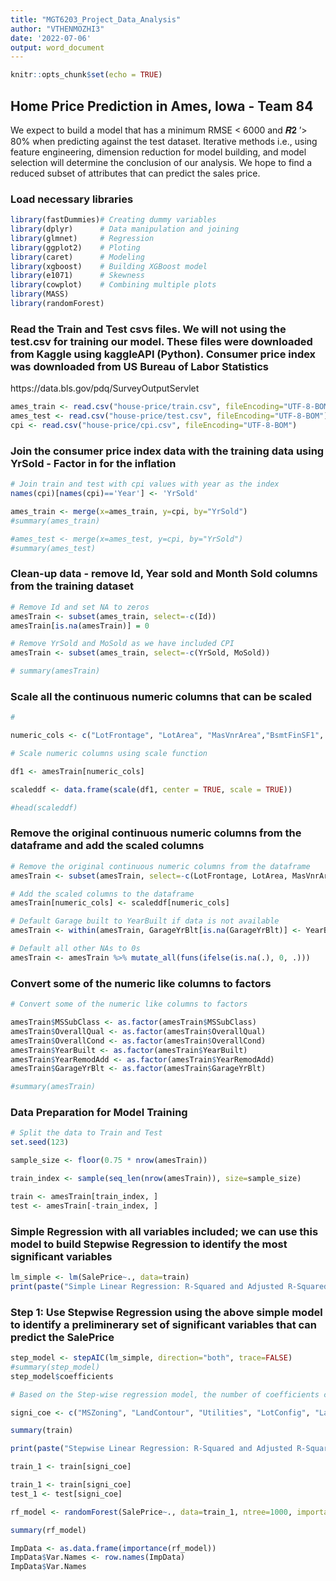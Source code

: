 ```yaml
---
title: "MGT6203_Project_Data_Analysis"
author: "VTHENMOZHI3"
date: '2022-07-06'
output: word_document
---
```


```r
knitr::opts_chunk$set(echo = TRUE)
```

## Home Price Prediction in Ames, Iowa - Team 84

We expect to build a model that has a minimum RMSE < 6000 and 𝑹𝟐 '> 80% when predicting against the test dataset.  Iterative methods i.e., using feature engineering, dimension reduction for model building, and model selection will determine the conclusion of our analysis. We hope to find a reduced subset of attributes that can predict the sales price. 

### Load necessary libraries


```r
library(fastDummies)# Creating dummy variables
library(dplyr)      # Data manipulation and joining
library(glmnet)     # Regression
library(ggplot2)    # Ploting
library(caret)      # Modeling
library(xgboost)    # Building XGBoost model
library(e1071)      # Skewness
library(cowplot)    # Combining multiple plots
library(MASS)
library(randomForest)
```

### Read the Train and Test csvs files. We will not using the test.csv for training our model. These files were downloaded from Kaggle using kaggleAPI (Python). Consumer price index was downloaded from US Bureau of Labor Statistics
https://data.bls.gov/pdq/SurveyOutputServlet 

```r
ames_train <- read.csv("house-price/train.csv", fileEncoding="UTF-8-BOM")
ames_test <- read.csv("house-price/test.csv", fileEncoding="UTF-8-BOM")
cpi <- read.csv("house-price/cpi.csv", fileEncoding="UTF-8-BOM")

```

### Join the consumer price index data with the training data using YrSold - Factor in for the inflation 

```r

# Join train and test with cpi values with year as the index
names(cpi)[names(cpi)=='Year'] <- 'YrSold'

ames_train <- merge(x=ames_train, y=cpi, by="YrSold")
#summary(ames_train)

#ames_test <- merge(x=ames_test, y=cpi, by="YrSold")
#summary(ames_test)

```

### Clean-up data - remove Id, Year sold and Month Sold columns from the training dataset

```r

# Remove Id and set NA to zeros
amesTrain <- subset(ames_train, select=-c(Id))
amesTrain[is.na(amesTrain)] = 0

# Remove YrSold and MoSold as we have included CPI
amesTrain <- subset(ames_train, select=-c(YrSold, MoSold))

```

```r

# summary(amesTrain)
```


### Scale all the continuous numeric columns that can be scaled

```r
# 

numeric_cols <- c("LotFrontage", "LotArea", "MasVnrArea","BsmtFinSF1", "BsmtFinSF2", "BsmtUnfSF", "TotalBsmtSF", "X1stFlrSF", "X2ndFlrSF", "LowQualFinSF", "GrLivArea", "GarageArea", "WoodDeckSF", "OpenPorchSF", "EnclosedPorch", "X3SsnPorch", "ScreenPorch", "PoolArea", "MiscVal", "CPI")


```


```r
# Scale numeric columns using scale function

df1 <- amesTrain[numeric_cols]

scaleddf <- data.frame(scale(df1, center = TRUE, scale = TRUE))

#head(scaleddf)
```

### Remove the original continuous numeric columns from the dataframe and add the scaled columns

```r
# Remove the original continuous numeric columns from the dataframe
amesTrain <- subset(amesTrain, select=-c(LotFrontage, LotArea, MasVnrArea, BsmtFinSF1, BsmtFinSF2, BsmtUnfSF, TotalBsmtSF, X1stFlrSF, X2ndFlrSF, LowQualFinSF, GrLivArea, GarageArea, WoodDeckSF, OpenPorchSF, EnclosedPorch, X3SsnPorch, ScreenPorch, PoolArea, MiscVal, CPI))

# Add the scaled columns to the dataframe
amesTrain[numeric_cols] <- scaleddf[numeric_cols]

# Default Garage built to YearBuilt if data is not available
amesTrain <- within(amesTrain, GarageYrBlt[is.na(GarageYrBlt)] <- YearBuilt)

# Default all other NAs to 0s
amesTrain <- amesTrain %>% mutate_all(funs(ifelse(is.na(.), 0, .)))

```

### Convert some of the numeric like columns to factors

```r
# Convert some of the numeric like columns to factors

amesTrain$MSSubClass <- as.factor(amesTrain$MSSubClass)
amesTrain$OverallQual <- as.factor(amesTrain$OverallQual)
amesTrain$OverallCond <- as.factor(amesTrain$OverallCond)
amesTrain$YearBuilt <- as.factor(amesTrain$YearBuilt)
amesTrain$YearRemodAdd <- as.factor(amesTrain$YearRemodAdd)
amesTrain$GarageYrBlt <- as.factor(amesTrain$GarageYrBlt)

```



```r
#summary(amesTrain)
```

### Data Preparation for Model Training


```r
# Split the data to Train and Test
set.seed(123)

sample_size <- floor(0.75 * nrow(amesTrain))

train_index <- sample(seq_len(nrow(amesTrain)), size=sample_size)

train <- amesTrain[train_index, ]
test <- amesTrain[-train_index, ]

```

### Simple Regression with all variables included; we can use this model to build Stepwise Regression to identify the most significant variables

```r

lm_simple <- lm(SalePrice~., data=train)
print(paste("Simple Linear Regression: R-Squared and Adjusted R-Squared - ", summary(lm_simple)$r.squared, summary(lm_simple)$adj.r.squared))

```

### Step 1: Use Stepwise Regression using the above simple model to identify a preliminerary set of significant variables that can predict the SalePrice

```r

step_model <- stepAIC(lm_simple, direction="both", trace=FALSE)
#summary(step_model)
step_model$coefficients
```


```r
# Based on the Step-wise regression model, the number of coefficients can be trimmed to 44

signi_coe <- c("MSZoning", "LandContour", "Utilities", "LotConfig", "LandSlope", "Neighborhood", "Condition1", "Condition2", "BldgType", "HouseStyle", "OverallQual", "OverallCond", "RoofMatl", "Exterior1st", "ExterCond", "Foundation", "BsmtQual", "BsmtExposure", "BsmtFinType1", "FullBath", "HalfBath", "BedroomAbvGr", "KitchenAbvGr", "KitchenQual", "TotRmsAbvGrd", "Functional", "Fireplaces", "FireplaceQu", "GarageType", "PoolQC", "Fence", "SaleCondition", "LotArea", "MasVnrArea", "BsmtFinSF1", "BsmtFinSF2", "BsmtUnfSF", "X1stFlrSF", "X2ndFlrSF", "GarageArea", "WoodDeckSF", "X3SsnPorch", "ScreenPorch", "PoolArea", "SalePrice")

```

```r
summary(train)
```


```r
print(paste("Stepwise Linear Regression: R-Squared and Adjusted R-Squared - ", summary(step_model)$r.squared, summary(step_model)$adj.r.squared))
```
```r

train_1 <- train[signi_coe]

train_1 <- train[signi_coe]
test_1 <- test[signi_coe]

rf_model <- randomForest(SalePrice~., data=train_1, ntree=1000, importance=TRUE, type="regression" )
```


```r
summary(rf_model)
```


```r
ImpData <- as.data.frame(importance(rf_model))
ImpData$Var.Names <- row.names(ImpData)
ImpData$Var.Names
```
